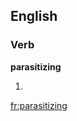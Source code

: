 ==English==

===Verb===
'''parasitizing'''

# {{present participle of|[[parasitize]]}}

[[fr:parasitizing]]